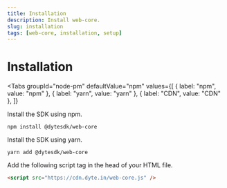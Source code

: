 ```yaml
---
title: Installation
description: Install web-core.
slug: installation
tags: [web-core, installation, setup]
---
```


# Installation



<Tabs
  groupId="node-pm"
  defaultValue="npm"
  values={[
    { label: "npm", value: "npm" },
    { label: "yarn", value: "yarn" },
    { label: "CDN", value: "CDN" },
  ]}
>
  <TabItem value="npm">
Install the SDK using npm.

```shell
npm install @dytesdk/web-core
```

  </TabItem>
  <TabItem value="yarn">
Install the SDK using yarn.

```shell
yarn add @dytesdk/web-core
```

  </TabItem>
  <TabItem value="CDN">
Add the following script tag in the head of your HTML file.

```html
<script src="https://cdn.dyte.in/web-core.js" />
```

  </TabItem>
</Tabs>
